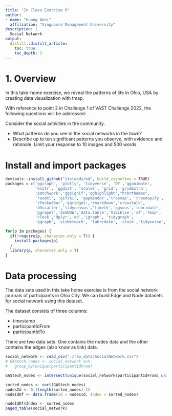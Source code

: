 ```yaml
---
title: "In Class Exercise 6"
author:
- name: "Huang Anni"
  affiliation: "Singapore Management University"
description: |
  Social Network
output:
  distill::distill_article:
    toc: true
    toc_depth: 3
---
```


# 1. Overview

In this take-home exercise, we reveal the patterns of life in Ohio, USA by creating data visualization with tmap.

With reference to point 2 in Challenge 1 of VAST Challenge 2022, the following questions will be addressed:

Consider the social activities in the community.

-   What patterns do you see in the social networks in the town?
-   Describe up to ten significant patterns you observe, with evidence and rationale. Limit your response to 10 images and 500 words.

# Install and import packages

```r
devtools::install_github("itsleeds/od", build_vignettes = TRUE)
packages = c('ggiraph', 'plotly', 'tidyverse', 'DT','gganimate',
             'knitr', 'ggdist', 'scales', 'grid', 'gridExtra',
             'patchwork','ggsignif','gghighlight',"hrbrthemes",
             'readxl', 'gifski', 'gapminder','treemap', 'treemapify',
             'rPackedBar','ggridges','rmarkdown','crosstalk',
             'd3scatter','tidycensus','timetk','ggseas','lubridate',
             'ggrepel','doSNOW','data.table','ViSiElse','sf','tmap',
             'clock','dplyr','od','igraph', 'tidygraph', 
             'ggraph', 'visNetwork', 'lubridate', 'clock','tidyverse', 'graphlayouts')

for(p in packages) {
  if(!require(p, character.only = T)) {
    install.packages(p)
  }
  library(p, character.only = T)
}
```

# Data processing

The data sets used in this take home exercise is from the social network journals of participants in Ohio City. We can build Edge and Node datasets for social network using this dataset.

The dataset consists of three columns:

-   timestamp
-   participantIdFrom
-   participantIdTo

There are two data sets. One contains the nodes data and the other contains the edges (also know as link) data.

```r
social_network <- read_csv("./raw_data/SocialNetwork.csv")
# GAStech_nodes <- social_network %>%
#   group_by(unique(participantIdFrom)

GAStech_nodes <- intersect(unique(social_network$participantIdFrom),unique(social_network$participantIdTo))

sorted_nodes <- sort(GAStech_nodes)
nodesId <- 0:(length(sorted_nodes)-1)
nodeIdDf <- data.frame(Id = nodesId, Index = sorted_nodes)

nodeIdDf$Index <- sorted_nodes
paged_table(social_network)
```
